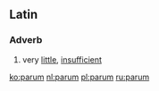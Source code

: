 ==Latin==
===Adverb===
{{head|la|adverb|comparative|minus|superlative|minime}}

# very [[little]], [[insufficient]]

[[ko:parum]]
[[nl:parum]]
[[pl:parum]]
[[ru:parum]]